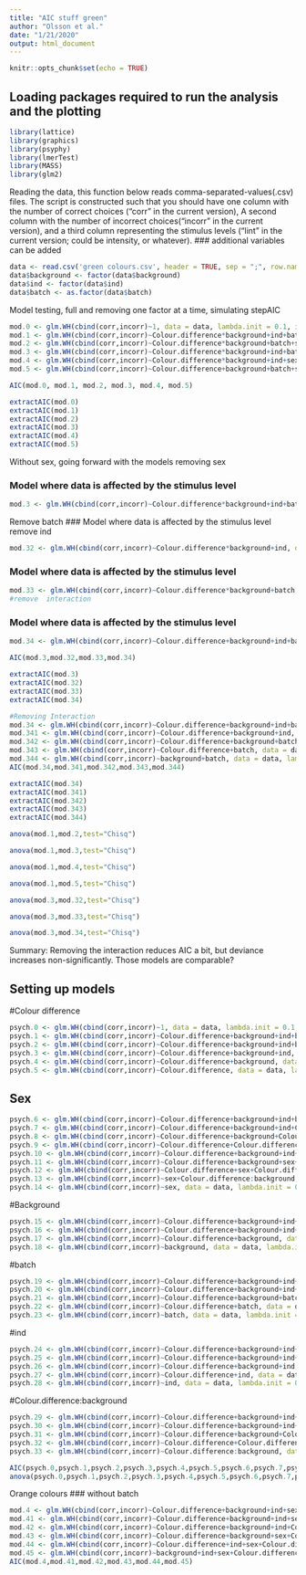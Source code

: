 ```yaml
---
title: "AIC stuff green"
author: "Olsson et al."
date: "1/21/2020"
output: html_document
---
```


```r
knitr::opts_chunk$set(echo = TRUE)
```

## Loading packages required to run the analysis and the plotting

```r
library(lattice)
library(graphics)
library(psyphy)
library(lmerTest)
library(MASS)
library(glm2)
```


Reading the data, this function below reads comma-separated-values(.csv) files.
The script is constructed such that you should have one column with the number of correct choices ("corr" in the current version),
A second column with the number of incorrect choices("incorr" in the current version), and a third column representing the stimulus levels ("lint" in the current version; could be intensity, or whatever). 
### additional variables can be added
```r
data <- read.csv('green colours.csv', header = TRUE, sep = ";", row.names = NULL) # change the "Working Directory" to the folder containing your data file. Change the name xxxxx.csv to your filename
data$background <- factor(data$background)
data$ind <- factor(data$ind)
data$batch <- as.factor(data$batch)
```

Model testing, full and removing one factor at a time, simulating stepAIC
```r
mod.0 <- glm.WH(cbind(corr,incorr)~1, data = data, lambda.init = 0.1, interval = c(0, 1), NumAlt = 2) # Null model, data is explained only by variance. lambda.init is your estimate of the upper asymptote and NumAlt specifies the number of alternatives e.g. 2 alternative forced choice
mod.1 <- glm.WH(cbind(corr,incorr)~Colour.difference*background+ind+batch+sex, data = data, lambda.init = 0.05, interval = c(0, 1), NumAlt = 2,maxit=500) # Model where data is affected by the stimulus level
mod.2 <- glm.WH(cbind(corr,incorr)~Colour.difference*background+batch+sex, data = data, lambda.init = 0.05, interval = c(0, 1), NumAlt = 2,maxit=500) # Model where data is affected by the stimulus level
mod.3 <- glm.WH(cbind(corr,incorr)~Colour.difference*background+ind+batch, data = data, lambda.init = 0.05, interval = c(0, 1), NumAlt = 2, maxit=500) # Model where data is affected by the stimulus level
mod.4 <- glm.WH(cbind(corr,incorr)~Colour.difference*background+ind+sex, data = data, lambda.init = 0.05, interval = c(0, 1), NumAlt = 2,maxit=500) # Model where data is affected by the stimulus level
mod.5 <- glm.WH(cbind(corr,incorr)~Colour.difference+background+batch+sex+ind, data = data, lambda.init = 0.05, interval = c(0, 1), NumAlt = 2,maxit=500) # Model where data is affected by the stimulus level
```


```r
AIC(mod.0, mod.1, mod.2, mod.3, mod.4, mod.5)
```

```r
extractAIC(mod.0)
extractAIC(mod.1)
extractAIC(mod.2)
extractAIC(mod.3)
extractAIC(mod.4)
extractAIC(mod.5)
```

Without sex, going forward with the models removing sex

### Model where data is affected by the stimulus level 

```r
mod.3 <- glm.WH(cbind(corr,incorr)~Colour.difference*background+ind+batch, data = data, lambda.init = 0.05, interval = c(0, 1), NumAlt = 2) 

```

Remove batch
### Model where data is affected by the stimulus level remove ind
```r
mod.32 <- glm.WH(cbind(corr,incorr)~Colour.difference*background+ind, data = data, lambda.init = 0.1, interval = c(0, 1), NumAlt = 2) 
```

### Model where data is affected by the stimulus level

```r
mod.33 <- glm.WH(cbind(corr,incorr)~Colour.difference*background+batch, data = data, lambda.init = 0.1, interval = c(0, 1), NumAlt = 2) 
#remove  interaction
```

###  Model where data is affected by the stimulus level

```r
mod.34 <- glm.WH(cbind(corr,incorr)~Colour.difference+background+ind+batch, data = data, lambda.init = 0.1, interval = c(0, 1), NumAlt = 2) #
```

```r
AIC(mod.3,mod.32,mod.33,mod.34)
```

```r
extractAIC(mod.3)
extractAIC(mod.32)
extractAIC(mod.33)
extractAIC(mod.34)
```


```r
#Removing Interaction
mod.34 <- glm.WH(cbind(corr,incorr)~Colour.difference+background+ind+batch, data = data, lambda.init = 0.1, interval = c(0, 1), NumAlt = 2) # Model where data is affected by the stimulus level
mod.341 <- glm.WH(cbind(corr,incorr)~Colour.difference+background+ind, data = data, lambda.init = 0.1, interval = c(0, 1), NumAlt = 2) # Model where data is affected by the stimulus level
mod.342 <- glm.WH(cbind(corr,incorr)~Colour.difference+background+batch, data = data, lambda.init = 0.1, interval = c(0, 1), NumAlt = 2) # Model where data is affected by the stimulus level########## Crap below
mod.343 <- glm.WH(cbind(corr,incorr)~Colour.difference+batch, data = data, lambda.init = 0.1, interval = c(0, 1), NumAlt = 2) # Model where data is affected by the stimulus level########## Crap below
mod.344 <- glm.WH(cbind(corr,incorr)~background+batch, data = data, lambda.init = 0.1, interval = c(0, 1), NumAlt = 2) # Model where data is affected by the stimulus level########## Crap belowAIC(mod.34,mod.341,mod.342,mod.343)
AIC(mod.34,mod.341,mod.342,mod.343,mod.344)
```


```r
extractAIC(mod.34)
extractAIC(mod.341)
extractAIC(mod.342)
extractAIC(mod.343)
extractAIC(mod.344)
```


```r
anova(mod.1,mod.2,test="Chisq")
```

```r
anova(mod.1,mod.3,test="Chisq")
```

```r
anova(mod.1,mod.4,test="Chisq")
```

```r
anova(mod.1,mod.5,test="Chisq")

```

```r
anova(mod.3,mod.32,test="Chisq")

```


```r
anova(mod.3,mod.33,test="Chisq")
```



```r
anova(mod.3,mod.34,test="Chisq")

```


Summary: Removing the interaction reduces AIC a bit, but deviance increases non-significantly. Those models are comparable?


## Setting up models
#Colour difference
```r
psych.0 <- glm.WH(cbind(corr,incorr)~1, data = data, lambda.init = 0.1, interval = c(0, 1), NumAlt = 2) # Null model, data is explained only by variance. lambda.init is your estimate of the upper asymptote and NumAlt specifies the number of alternatives e.g. 2 alternative forced choice
psych.1 <- glm.WH(cbind(corr,incorr)~Colour.difference+background+ind+batch+sex, data = data, lambda.init = 0.1, interval = c(0, 1), NumAlt = 2) # Model where data is affected by the stimulus level
psych.2 <- glm.WH(cbind(corr,incorr)~Colour.difference+background+ind+batch, data = data, lambda.init = 0.1, interval = c(0, 1), NumAlt = 2) # Model where data is affected by the stimulus level
psych.3 <- glm.WH(cbind(corr,incorr)~Colour.difference+background+ind, data = data, lambda.init = 0.1, interval = c(0, 1), NumAlt = 2) # Model where data is affected by the stimulus level
psych.4 <- glm.WH(cbind(corr,incorr)~Colour.difference+background, data = data, lambda.init = 0.1, interval = c(0, 1), NumAlt = 2) # Model where data is affected by the stimulus level
psych.5 <- glm.WH(cbind(corr,incorr)~Colour.difference, data = data, lambda.init = 0.1, interval = c(0, 1), NumAlt = 2) # Model where data is affected by the stimulus level
```


## Sex
```r
psych.6 <- glm.WH(cbind(corr,incorr)~Colour.difference+background+ind+batch+Colour.difference:background, data = data, lambda.init = 0.1, interval = c(0, 1), NumAlt = 2) # Model where data is affected by the stimulus level
psych.7 <- glm.WH(cbind(corr,incorr)~Colour.difference+background+ind+Colour.difference:background, data = data, lambda.init = 0.1, interval = c(0, 1), NumAlt = 2) # Model where data is affected by the stimulus level
psych.8 <- glm.WH(cbind(corr,incorr)~Colour.difference+background+Colour.difference:background, data = data, lambda.init = 0.1, interval = c(0, 1), NumAlt = 2) # Model where data is affected by the stimulus level
psych.9 <- glm.WH(cbind(corr,incorr)~Colour.difference+Colour.difference:background, data = data, lambda.init = 0.1, interval = c(0, 1), NumAlt = 2) # Model where data is affected by the stimulus level
psych.10 <- glm.WH(cbind(corr,incorr)~Colour.difference+background+ind+sex+Colour.difference:background, data = data, lambda.init = 0.1, interval = c(0, 1), NumAlt = 2) # Model where data is affected by the stimulus level
psych.11 <- glm.WH(cbind(corr,incorr)~Colour.difference+background+sex+Colour.difference:background, data = data, lambda.init = 0.1, interval = c(0, 1), NumAlt = 2) # Model where data is affected by the stimulus level
psych.12 <- glm.WH(cbind(corr,incorr)~Colour.difference+sex+Colour.difference:background, data = data, lambda.init = 0.1, interval = c(0, 1), NumAlt = 2) # Model where data is affected by the stimulus level
psych.13 <- glm.WH(cbind(corr,incorr)~sex+Colour.difference:background, data = data, lambda.init = 0.1, interval = c(0, 1), NumAlt = 2) # Model where data is affected by the stimulus level
psych.14 <- glm.WH(cbind(corr,incorr)~sex, data = data, lambda.init = 0.1, interval = c(0, 1), NumAlt = 2) # Model where data is affected by the stimulus level
```


#Background
```r
psych.15 <- glm.WH(cbind(corr,incorr)~Colour.difference+background+ind+batch+sex, data = data, lambda.init = 0.1, interval = c(0, 1), NumAlt = 2) # Model where data is affected by the stimulus level
psych.16 <- glm.WH(cbind(corr,incorr)~Colour.difference+background+ind+batch, data = data, lambda.init = 0.1, interval = c(0, 1), NumAlt = 2) # Model where data is affected by the stimulus level
psych.17 <- glm.WH(cbind(corr,incorr)~Colour.difference+background, data = data, lambda.init = 0.1, interval = c(0, 1), NumAlt = 2) # Model where data is affected by the stimulus level
psych.18 <- glm.WH(cbind(corr,incorr)~background, data = data, lambda.init = 0.1, interval = c(0, 1), NumAlt = 2) # Model where data is affected by the stimulus level
```


#batch
```r
psych.19 <- glm.WH(cbind(corr,incorr)~Colour.difference+background+ind+batch+sex, data = data, lambda.init = 0.1, interval = c(0, 1), NumAlt = 2) # Model where data is affected by the stimulus level
psych.20 <- glm.WH(cbind(corr,incorr)~Colour.difference+background+ind+batch, data = data, lambda.init = 0.1, interval = c(0, 1), NumAlt = 2) # Model where data is affected by the stimulus level
psych.21 <- glm.WH(cbind(corr,incorr)~Colour.difference+background+batch, data = data, lambda.init = 0.1, interval = c(0, 1), NumAlt = 2) # Model where data is affected by the stimulus level
psych.22 <- glm.WH(cbind(corr,incorr)~Colour.difference+batch, data = data, lambda.init = 0.1, interval = c(0, 1), NumAlt = 2) # Model where data is affected by the stimulus level
psych.23 <- glm.WH(cbind(corr,incorr)~batch, data = data, lambda.init = 0.1, interval = c(0, 1), NumAlt = 2) # Model where data is affected by the stimulus level
```


#ind
```r
psych.24 <- glm.WH(cbind(corr,incorr)~Colour.difference+background+ind+batch+sex, data = data, lambda.init = 0.1, interval = c(0, 1), NumAlt = 2) # Model where data is affected by the stimulus level
psych.25 <- glm.WH(cbind(corr,incorr)~Colour.difference+background+ind+batch, data = data, lambda.init = 0.1, interval = c(0, 1), NumAlt = 2) # Model where data is affected by the stimulus level
psych.26 <- glm.WH(cbind(corr,incorr)~Colour.difference+background+ind, data = data, lambda.init = 0.1, interval = c(0, 1), NumAlt = 2) # Model where data is affected by the stimulus level
psych.27 <- glm.WH(cbind(corr,incorr)~Colour.difference+ind, data = data, lambda.init = 0.1, interval = c(0, 1), NumAlt = 2) # Model where data is affected by the stimulus level
psych.28 <- glm.WH(cbind(corr,incorr)~ind, data = data, lambda.init = 0.1, interval = c(0, 1), NumAlt = 2) # Model where data is affected by the stimulus level
```


#Colour.difference:background
```r
psych.29 <- glm.WH(cbind(corr,incorr)~Colour.difference+background+ind+batch+Colour.difference:background, data = data, lambda.init = 0.1, interval = c(0, 1), NumAlt = 2) # Model where data is affected by the stimulus level
psych.30 <- glm.WH(cbind(corr,incorr)~Colour.difference+background+ind+Colour.difference:background, data = data, lambda.init = 0.1, interval = c(0, 1), NumAlt = 2) # Model where data is affected by the stimulus level
psych.31 <- glm.WH(cbind(corr,incorr)~Colour.difference+background+Colour.difference:background, data = data, lambda.init = 0.1, interval = c(0, 1), NumAlt = 2) # Model where data is affected by the stimulus level
psych.32 <- glm.WH(cbind(corr,incorr)~Colour.difference+Colour.difference:background, data = data, lambda.init = 0.1, interval = c(0, 1), NumAlt = 2) # Model where data is affected by the stimulus level
psych.33 <- glm.WH(cbind(corr,incorr)~Colour.difference:background, data = data, lambda.init = 0.1, interval = c(0, 1), NumAlt = 2) # Model where data is affected by the stimulus level
```



```r
AIC(psych.0,psych.1,psych.2,psych.3,psych.4,psych.5,psych.6,psych.7,psych.8,psych.8,psych.10,psych.11,psych.12,psych.13,psych.14,psych.15,psych.16,psych.17,psych.18,psych.19,psych.20,psych.21,psych.22,psych.23,psych.24,psych.25,psych.26,psych.28,psych.29,psych.30,psych.31,psych.32,psych.33)
anova(psych.0,psych.1,psych.2,psych.3,psych.4,psych.5,psych.6,psych.7,psych.8,psych.8,psych.10,psych.11,psych.12,psych.13,psych.14,psych.15,psych.16,psych.17,psych.18,psych.19,psych.20,psych.21,psych.22,psych.23,psych.24,psych.25,psych.26,psych.28,psych.29,psych.30,psych.31,psych.32,psych.33,test="Chisq")
```

Orange colours
### without batch
```r
mod.4 <- glm.WH(cbind(corr,incorr)~Colour.difference+background+ind+sex+Colour.difference:background, data = data, lambda.init = 0.1, interval = c(0, 1), NumAlt = 2) # Model where data is affected by the stimulus level
mod.41 <- glm.WH(cbind(corr,incorr)~Colour.difference+background+ind+sex, data = data, lambda.init = 0.1, interval = c(0, 1), NumAlt = 2) # Model where data is affected by the stimulus level
mod.42 <- glm.WH(cbind(corr,incorr)~Colour.difference+background+ind+Colour.difference:background, data = data, lambda.init = 0.1, interval = c(0, 1), NumAlt = 2) # Model where data is affected by the stimulus level
mod.43 <- glm.WH(cbind(corr,incorr)~Colour.difference+background+sex+Colour.difference:background, data = data, lambda.init = 0.1, interval = c(0, 1), NumAlt = 2) # Model where data is affected by the stimulus level
mod.44 <- glm.WH(cbind(corr,incorr)~Colour.difference+ind+sex+Colour.difference:background, data = data, lambda.init = 0.1, interval = c(0, 1), NumAlt = 2) # Model where data is affected by the stimulus level
mod.45 <- glm.WH(cbind(corr,incorr)~background+ind+sex+Colour.difference:background, data = data, lambda.init = 0.1, interval = c(0, 1), NumAlt = 2) # Model where data is affected by the stimulus level
AIC(mod.4,mod.41,mod.42,mod.43,mod.44,mod.45)
```

